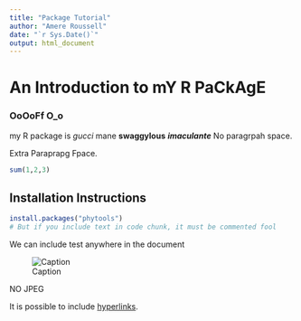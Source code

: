 ```yaml
---
title: "Package Tutorial"
author: "Amere Roussell"
date: "`r Sys.Date()`"
output: html_document
---
```


# An Introduction to mY R PaCkAgE
### OoOoFf O_o

my R package is *gucci* mane **swaggylous**  **_imaculante_**
No paragrpah space.

Extra Paraprapg Fpace.

```r
sum(1,2,3)
```
## Installation Instructions

```r
install.packages("phytools")
# But if you include text in code chunk, it must be commented fool
```

We can include test anywhere in the document

![Caption](path/to/image)

NO JPEG

It is possible to include [hyperlinks](wright-lab.org).
